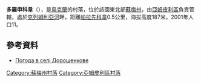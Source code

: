 {{coord|52|3|52|N|33|50|14|E|scale:100000|display=title}}

'''多羅申科韋'''（{{lang-uk|Дорошенкове}}），是[[烏克蘭|烏克蘭]]的村落，位於該國東北部[[蘇梅州|蘇梅州]]，由[[亞姆皮利區|亞姆皮利區]]負責管轄，處於[[克列姆利亞河|克列姆利亞河]]畔，距離[[帕拉先科韋|帕拉先科韋]]0.5公里，海拔高度187米，2001年人口11。

==參考資料==
* [http://weather.in.ua/ua/symskaja/7222 Погода в селі Дорошенкове] {{Wayback|url=http://weather.in.ua/ua/symskaja/7222 |date=20160305082941 }}

{{DEFAULTSORT:Дорошенкове}}

[[Category:蘇梅州村落|Category:蘇梅州村落]]
[[Category:亞姆皮利區村落|Category:亞姆皮利區村落]]


{{Sumy-geo-stub}}